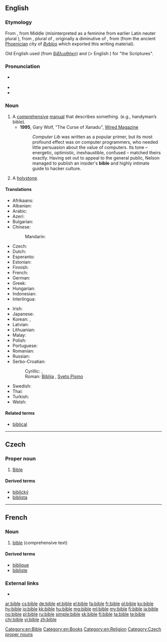 {{also|Bible}}
==English==

{{wikipedia}}

===Etymology===
From {{etyl|enm|en}} {{term|bible|lang=enm}}, from Middle {{etyl|la|en}} {{term|biblia||book|lang=la}} (misinterpreted as a feminine from earlier Latin neuter plural {{term|biblia||books|lang=la}}), from {{etyl|grc|en}} {{term|βιβλία||books|lang=grc}}, plural of {{term|βιβλίον||small book|lang=grc}}, originally a diminutive of {{term|βίβλος||book|lang=grc}}, from {{term|βύβλος||papyrus|lang=grc}} (from the ancient [[Phoenicia]]n city of ''[[Byblos]]'' which exported this writing material).

Old English used {{term|biblioþece|biblioþēce|lang=ang}} (from [[βιβλιοθήκη]]) and {{term|gewritu|ġewritu|lang=ang}} (> English {{term|writs|lang=en}}) for "the Scriptures".

===Pronunciation===
* {{a|UK|US}} {{IPA|/ˈbaɪbəl/|lang=en}}
* {{audio|en-us-bible.ogg|Audio (US)|lang=en}}
* {{rhymes|aɪbəl|lang=en}}

===Noun===
{{en-noun}}

# A [[comprehensive]] [[manual]] that describes something. (e.g., handyman’s bible).
#* '''1995''', Gary Wolf, "The Curse of Xanadu", [http://www.wired.com/wired/archive/3.06/xanadu.html?pg=8&topic= Wired Magazine]
#*: ''Computer Lib'' was written as a popular primer, but its most profound effect was on computer programmers, who needed little persuasion about the value of computers. Its tone – energetic, optimistic, inexhaustible, confused – matched theirs exactly. Having set out to appeal to the general public, Nelson managed to publish an insider's '''bible''' and highly intimate guide to hacker culture.
# {{context|nautical|lang=en}} A [[holystone]].

====Translations====
{{trans-top|comprehensive manual}}
* Afrikaans: {{t|af|bybel}}
* Albanian: {{t|sq|Bibël|f}}
* Arabic: {{t|ar|الكتاب المقدس}}
* Azeri: {{t|az|bible}}
* Bulgarian: {{t+|bg|библия}}
* Chinese:
*: Mandarin: {{t+check|cmn|圣经|tr=shèngjīng|sc=Hani}}
* Czech: {{t+|cs|bible|f}}
* Dutch: {{t+|nl|bijbel}}
* Esperanto: {{t|eo|Biblio}}
* Estonian: {{t|et|piibel}}
* Finnish: {{t+|fi|raamattu}}
* French: {{t+|fr|Bible|f}}
* German: {{t+|de|Bibel|f}}
* Greek: {{t+|el|βίβλος|f}}
* Hungarian: {{t+|hu|biblia}}
* Indonesian: {{t+|id|Alkitab}}
* Interlingua: {{t|ia|biblia}}
{{trans-mid}}
* Irish: {{t|ga|bíobla|f}}
* Japanese: {{t|ja|虎の巻|tr=tora no maki}}
* Korean: {{t+|ko|성경|tr=seonggyeong}}, {{t+|ko|성서|tr=seongso}}
* Latvian: {{t|lv|Bībele|f}}
* Lithuanian: {{t|lt|Biblija|f}}
* Malay: {{t|ms|Alkitab}}
* Polish: {{t+|pl|Biblia|f}}
* Portuguese: {{t+|pt|Bíblia|f}}
* Romanian: {{t+|ro|Biblie|f}}
* Russian: {{t+|ru|би́блия|f}}
* Serbo-Croatian:
*: Cyrillic: {{t|sh|Библија|f|sc=Cyrl}}, {{t|sh|Свето Писмо|n|sc=Cyrl}}
*: Roman: [[Biblija]] {{g|f}}, [[Sveto Pismo]] {{g|n}}
* Swedish: {{t+|sv|bibel|c}}
* Thai: {{t|th|คัมภีร์ไบเบิล|tr=Khạmp̣hīr̒ bịbeil}}
* Turkish: {{t+|tr|İncil}}
* Welsh: {{t+|cy|Beibl}}
{{trans-bottom}}

====Related terms====
* [[biblical]]

[[Category:en:Bible]]
[[Category:en:Books]]
[[Category:en:Religion]]

----

==Czech==

===Proper noun===
{{cs-noun|g=f}}

# [[Bible]]

====Derived terms====
* [[biblický]]
* [[biblista]]

[[Category:Czech proper nouns]]

----

==French==

===Noun===
{{fr-noun|f}}

# [[bible#English|bible]] (comprehensive text)

====Derived terms====
* [[biblique]]
* [[bibliste]]

===External links===
* {{R:TLFi}}

[[ar:bible]]
[[cs:bible]]
[[de:bible]]
[[et:bible]]
[[el:bible]]
[[fa:bible]]
[[fr:bible]]
[[gl:bible]]
[[ko:bible]]
[[hy:bible]]
[[io:bible]]
[[kk:bible]]
[[hu:bible]]
[[mg:bible]]
[[ml:bible]]
[[my:bible]]
[[fj:bible]]
[[ja:bible]]
[[no:bible]]
[[pl:bible]]
[[ru:bible]]
[[simple:bible]]
[[sk:bible]]
[[fi:bible]]
[[ta:bible]]
[[te:bible]]
[[chr:bible]]
[[vi:bible]]
[[zh:bible]]
